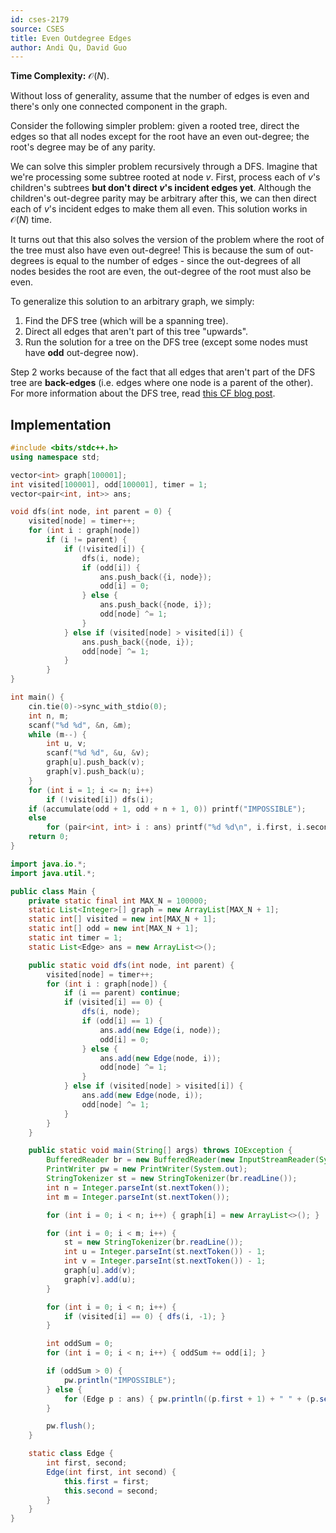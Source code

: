 ```yaml
---
id: cses-2179
source: CSES
title: Even Outdegree Edges
author: Andi Qu, David Guo
---
```


**Time Complexity:** $\mathcal O(N)$.

Without loss of generality, assume that the number of edges is even and there's
only one connected component in the graph.

Consider the following simpler problem: given a rooted tree, direct the edges so
that all nodes except for the root have an even out-degree; the root's degree
may be of any parity.

We can solve this simpler problem recursively through a DFS. Imagine that we're
processing some subtree rooted at node $v$. First, process each of $v$'s
children's subtrees **but don't direct $v$'s incident edges yet**. Although the
children's out-degree parity may be arbitrary after this, we can then direct
each of $v$'s incident edges to make them all even. This solution works in
$\mathcal O(N)$ time.

It turns out that this also solves the version of the problem where the root of
the tree must also have even out-degree! This is because the sum of out-degrees
is equal to the number of edges - since the out-degrees of all nodes besides the
root are even, the out-degree of the root must also be even.

To generalize this solution to an arbitrary graph, we simply:

1. Find the DFS tree (which will be a spanning tree).
2. Direct all edges that aren't part of this tree "upwards".
3. Run the solution for a tree on the DFS tree (except some nodes must have
   **odd** out-degree now).

Step 2 works because of the fact that all edges that aren't part of the DFS tree
are **back-edges** (i.e. edges where one node is a parent of the other). For
more information about the DFS tree, read
[this CF blog post](https://codeforces.com/blog/entry/68138).

## Implementation

<LanguageSection>
<CPPSection>

```cpp
#include <bits/stdc++.h>
using namespace std;

vector<int> graph[100001];
int visited[100001], odd[100001], timer = 1;
vector<pair<int, int>> ans;

void dfs(int node, int parent = 0) {
	visited[node] = timer++;
	for (int i : graph[node])
		if (i != parent) {
			if (!visited[i]) {
				dfs(i, node);
				if (odd[i]) {
					ans.push_back({i, node});
					odd[i] = 0;
				} else {
					ans.push_back({node, i});
					odd[node] ^= 1;
				}
			} else if (visited[node] > visited[i]) {
				ans.push_back({node, i});
				odd[node] ^= 1;
			}
		}
}

int main() {
	cin.tie(0)->sync_with_stdio(0);
	int n, m;
	scanf("%d %d", &n, &m);
	while (m--) {
		int u, v;
		scanf("%d %d", &u, &v);
		graph[u].push_back(v);
		graph[v].push_back(u);
	}
	for (int i = 1; i <= n; i++)
		if (!visited[i]) dfs(i);
	if (accumulate(odd + 1, odd + n + 1, 0)) printf("IMPOSSIBLE");
	else
		for (pair<int, int> i : ans) printf("%d %d\n", i.first, i.second);
	return 0;
}
```

</CPPSection>
<JavaSection>

```java
import java.io.*;
import java.util.*;

public class Main {
	private static final int MAX_N = 100000;
	static List<Integer>[] graph = new ArrayList[MAX_N + 1];
	static int[] visited = new int[MAX_N + 1];
	static int[] odd = new int[MAX_N + 1];
	static int timer = 1;
	static List<Edge> ans = new ArrayList<>();

	public static void dfs(int node, int parent) {
		visited[node] = timer++;
		for (int i : graph[node]) {
			if (i == parent) continue;
			if (visited[i] == 0) {
				dfs(i, node);
				if (odd[i] == 1) {
					ans.add(new Edge(i, node));
					odd[i] = 0;
				} else {
					ans.add(new Edge(node, i));
					odd[node] ^= 1;
				}
			} else if (visited[node] > visited[i]) {
				ans.add(new Edge(node, i));
				odd[node] ^= 1;
			}
		}
	}

	public static void main(String[] args) throws IOException {
		BufferedReader br = new BufferedReader(new InputStreamReader(System.in));
		PrintWriter pw = new PrintWriter(System.out);
		StringTokenizer st = new StringTokenizer(br.readLine());
		int n = Integer.parseInt(st.nextToken());
		int m = Integer.parseInt(st.nextToken());

		for (int i = 0; i < n; i++) { graph[i] = new ArrayList<>(); }

		for (int i = 0; i < m; i++) {
			st = new StringTokenizer(br.readLine());
			int u = Integer.parseInt(st.nextToken()) - 1;
			int v = Integer.parseInt(st.nextToken()) - 1;
			graph[u].add(v);
			graph[v].add(u);
		}

		for (int i = 0; i < n; i++) {
			if (visited[i] == 0) { dfs(i, -1); }
		}

		int oddSum = 0;
		for (int i = 0; i < n; i++) { oddSum += odd[i]; }

		if (oddSum > 0) {
			pw.println("IMPOSSIBLE");
		} else {
			for (Edge p : ans) { pw.println((p.first + 1) + " " + (p.second + 1)); }
		}

		pw.flush();
	}

	static class Edge {
		int first, second;
		Edge(int first, int second) {
			this.first = first;
			this.second = second;
		}
	}
}
```

</JavaSection>
</LanguageSection>
